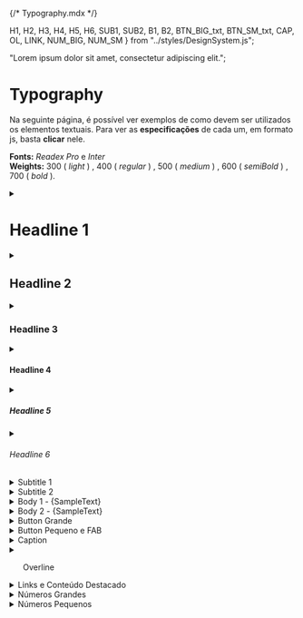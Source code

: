 {/* Typography.mdx */}

  H1,
  H2,
  H3,
  H4,
  H5,
  H6,
  SUB1,
  SUB2,
  B1,
  B2,
  BTN_BIG_txt,
  BTN_SM_txt,
  CAP,
  OL,
  LINK,
  NUM_BIG,
  NUM_SM
} from "../styles/DesignSystem.js";


<Meta title="Design Tokens/Typography" />

  "Lorem ipsum dolor sit amet, consectetur adipiscing elit.";

<style>
  {`

    details {
      margin-bottom: 20px;
    }

    details > summary {
      padding: 0px;
      border: none;
      cursor: pointer;
      list-style: none;
      margin: 0px;
      color: #131313;
    }

    details > p {
      border-radius: 0 0 8px 8px;
      background-color: #CCD6DA;
      padding: 1px 16px;
      margin: 0px;
      border-top: 5px solid #023047;
    }

  `}
</style>

# Typography

Na seguinte página, é possível ver exemplos de como devem ser utilizados os elementos textuais. 
Para ver as **especificações** de cada um, em formato js, basta **clicar** nele.

**Fonts:** _Readex Pro_ e _Inter_  
**Weights:** 300 ( *light* ) , 400 ( *regular* ) , 500 ( *medium* ) , 600 ( *semiBold* ) , 700 ( *bold* ).

<details>
  <summary><H1>Headline 1</H1></summary>
    <p>
      <pre>
        font-family: "Readex Pro";
        font-style: normal;
        font-weight: 300;
        font-size: 98px;
        letter-spacing: -1.5px;
      </pre>
    </p>
</details>
<details>
  <summary><H2>Headline 2</H2></summary>
    <p>
      <pre>
        font-family: "Readex Pro";
        font-style: normal;
        font-weight: 300;
        font-size: 61px;
        letter-spacing: -0.5px;
      </pre>
    </p>
</details>
<details>
  <summary><H3>Headline 3</H3></summary>
    <p>
      <pre>
        font-family: "Readex Pro";
        font-style: normal;
        font-weight: 400;
        font-size: 49px;
      </pre>
    </p>
</details>
<details>
  <summary><H4>Headline 4</H4></summary>
    <p>
      <pre>
        font-family: "Readex Pro";
        font-style: normal;
        font-weight: 400;
        font-size: 35px;
        letter-spacing: 0.25px;
      </pre>
    </p>
</details>
<details>
  <summary><H5>Headline 5</H5></summary>
    <p>
      <pre>
        font-family: "Readex Pro";
        font-style: normal;
        font-weight: 700;
        font-size: 24px;
        letter-spacing: 0.5px;
      </pre>
    </p>
</details>
<details>
  <summary><H6>Headline 6</H6></summary>
    <p>
      <pre>
        font-family: "Readex Pro";
        font-style: normal;
        font-weight: 500;
        font-size: 20px;
        letter-spacing: 0.15px;
      </pre>
    </p>
</details>
<details>
  <summary><SUB1>Subtitle 1</SUB1></summary>
    <p>
      <pre>
        font-family: "Readex Pro";
        font-style: normal;
        font-weight: 400;
        font-size: 16px;
        letter-spacing: 0.15px;
      </pre>
    </p>
</details>
<details>
  <summary><SUB2>Subtitle 2</SUB2></summary>
    <p>
      <pre>
        font-family: "Readex Pro";
        font-style: normal;
        font-weight: 500;
        font-size: 14px;
        letter-spacing: 0.1px;
      </pre>
    </p>
</details>
<details>
  <summary><B1>Body 1 - {SampleText}</B1></summary>
    <p>
      <pre>
        font-family: "Inter";
        font-style: normal;
        font-weight: 400;
        font-size: 16px;
      </pre>
    </p>
</details>
<details>
  <summary><B2>Body 2 - {SampleText}</B2></summary>
    <p>
      <pre>
        font-family: "Inter";
        font-style: normal;
        font-weight: 400;
        font-size: 14px;
        letter-spacing: 0.1px;
      </pre>
    </p>
</details>
<details>
  <summary><BTN_BIG_txt>Button Grande</BTN_BIG_txt></summary>
    <p>
      <pre>
        font-family: "Inter";
        font-style: normal;
        font-weight: 700;
        font-size: 14px;
        letter-spacing: 0.5px;
        text-transform: uppercase;
      </pre>
    </p>
</details>
<details>
  <summary><BTN_SM_txt>Button Pequeno e FAB</BTN_SM_txt></summary>
    <p>
      <pre>
        font-family: "Inter";
        font-style: normal;
        font-weight: 600;
        font-size: 14px;
        letter-spacing: 0.25px;
      </pre>
    </p>
</details>
<details>
  <summary><CAP>Caption</CAP></summary>
    <p>
      <pre>
        font-family: "Inter";
        font-style: normal;
        font-weight: 400;
        font-size: 12px;
        letter-spacing: 0.4px;
      </pre>
    </p>
</details>
<details>
  <summary><OL>Overline</OL></summary>
    <p>
      <pre>
        font-family: "Inter";
        font-style: normal;
        font-weight: 400;
        font-size: 10px;
        letter-spacing: 1.5px;
        text-transform: uppercase;
      </pre>
    </p>
</details>
<details>
  <summary><LINK>Links e Conteúdo Destacado</LINK></summary>
    <p>
      <pre>
        font-family: "Inter";
        font-style: normal;
        font-weight: 600;
        font-size: 14px;
        letter-spacing: 0.25px;
        text-decoration-line: underline;

        color: #036b9f;
      </pre>
    </p>
</details>
<details>
  <summary><NUM_BIG>Números Grandes</NUM_BIG></summary>
    <p>
      <pre>
        font-family: "Inter";
        font-style: normal;
        font-weight: 700;
        font-size: 16px;
      </pre>
    </p>
</details>
<details>
  <summary><NUM_SM>Números Pequenos</NUM_SM></summary>
    <p>
      <pre>
        font-family: "Inter";
        font-style: normal;
        font-weight: 700;
        font-size: 20px;
        letter-spacing: 0.5px;
      </pre>
    </p>
</details>